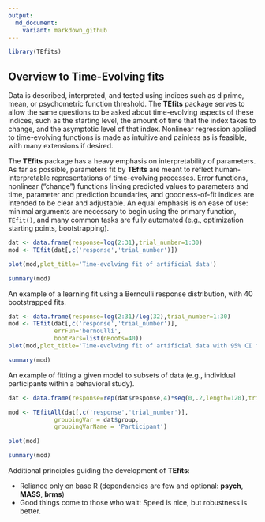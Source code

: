```yaml
---
output:
  md_document:
    variant: markdown_github
---
```


<!-- README.md is generated from README.Rmd. Please edit that file -->

```r
library(TEfits)
```

## Overview to Time-Evolving fits

Data is described, interpreted, and tested using indices such as d prime, mean, or psychometric function threshold. The **TEfits** package serves to allow the same questions to be asked about time-evolving aspects of these indices, such as the starting level, the amount of time that the index takes to change, and the asymptotic level of that index. Nonlinear regression applied to time-evolving functions is made as intuitive and painless as is feasible, with many extensions if desired. 

The **TEfits** package has a heavy emphasis on interpretability of parameters. As far as possible, parameters fit by **TEfits** are meant to reflect human-interpretable representations of time-evolving processes. Error functions, nonlinear ("change") functions linking predicted values to parameters and time, parameter and prediction boundaries, and goodness-of-fit indices are intended to be clear and adjustable. An equal emphasis is on ease of use: minimal arguments are necessary to begin using the primary function, `TEfit()`, and many common tasks are fully automated (e.g., optimization starting points, bootstrapping).

```r

dat <- data.frame(response=log(2:31),trial_number=1:30)
mod <- TEfit(dat[,c('response','trial_number')])

plot(mod,plot_title='Time-evolving fit of artificial data')

summary(mod)
```

An example of a learning fit using a Bernoulli response distribution, with 40 bootstrapped fits.

```r

dat <- data.frame(response=log(2:31)/log(32),trial_number=1:30)
mod <- TEfit(dat[,c('response','trial_number')], 
             errFun='bernoulli',
             bootPars=list(nBoots=40))
plot(mod,plot_title='Time-evolving fit of artificial data with 95% CI from 40 bootstrapped fits')

summary(mod)
```

An example of fitting a given model to subsets of data (e.g., individual participants within a behavioral study).

```r

dat <- data.frame(response=rep(dat$response,4)*seq(0,.2,length=120),trial_number=rep(1:30,4),group=rep(letters[1:4],each=30))

mod <- TEfitAll(dat[,c('response','trial_number')], 
             groupingVar = dat$group,
             groupingVarName = 'Participant')
```
```r

plot(mod)

summary(mod)
```

Additional principles guiding the development of **TEfits**:

- Reliance only on base R (dependencies are few and optional: **psych**, **MASS**, **brms**)
- Good things come to those who wait: Speed is nice, but robustness is better.
